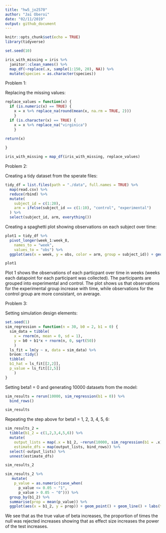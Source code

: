 ```yaml
---
title: "hw5_jo2570"
author: "Jai Oberoi"
date: "02/11/2019"
output: github_document
---
```


```r
knitr::opts_chunk$set(echo = TRUE)
library(tidyverse)
```

```r
set.seed(10)

iris_with_missing = iris %>% 
  janitor::clean_names() %>% 
  map_df(~replace(.x, sample(1:150, 20), NA)) %>%
  mutate(species = as.character(species))

```

Problem 1: 

Replacing the missing values:
```r
replace_values = function(x) {
  if (is.numeric(x) == TRUE) {
    x = x %>% replace_na(round(mean(x, na.rm = TRUE, 2)))
    }
  if (is.character(x) == TRUE) {
    x = x %>% replace_na("virginica")
    }

return(x)
  
}

iris_with_missing = map_df(iris_with_missing, replace_values)
```


Problem 2: 

Creating a tidy dataset from the sperate files: 
```r
tidy_df = list.files(path = "./data", full.names = TRUE) %>% 
  map(read.csv) %>% 
  reduce(rbind) %>% 
  mutate(
    subject_id = c(1:20), 
    arm = ifelse(subject_id == c(1:10), "control", "experimental")
  ) %>% 
  select(subject_id, arm, everything())
```

Creating a spaghetti plot showing observations on each subject over time: 
```r
plot1 = tidy_df %>% 
  pivot_longer(week_1:week_8,
    names_to = "week",
    values_to = "obs") %>% 
  ggplot(aes(x = week, y = obs, color = arm, group = subject_id)) + geom_line()

plot1
```

Plot 1 shows the observations of each particpant over time in weeks (weeks each datapoint for each participant was collected). The participants are grouped into experimental and control. The plot shows us that observations for the experimental group increase with time, while observations for the control group are more consistant, on average. 


Problem 3: 

Setting simulation design elements: 
```r
set.seed(1)
sim_regression = function(n = 30, b0 = 2, b1 = 0) {
  sim_data = tibble(
    x = rnorm(n, mean = 0, sd = 1),
    y = b0 + b1*x + rnorm(n, 0, sqrt(50))
    )
  ls_fit = lm(y ~ x, data = sim_data) %>%
  broom::tidy()
  tibble( 
  b1_hat = ls_fit[[2,2]],
  p_value = ls_fit[[2,5]]
    )
}
```

Setting beta1 = 0 and generating 10000 datasets from the model: 
```r
sim_results = rerun(10000, sim_regression(b1 = 0)) %>% 
  bind_rows()

sim_results
```

Repeating the step above for beta1 = 1, 2, 3, 4, 5, 6: 
```r
sim_results_2 = 
  tibble(b1_2 = c(1,2,3,4,5,6)) %>% 
  mutate(
    output_lists = map(.x = b1_2, ~rerun(10000, sim_regression(b1 = .x))),
    estimate_dfs = map(output_lists, bind_rows)) %>% 
  select(-output_lists) %>% 
  unnest(estimate_dfs)

sim_results_2
```


```r
sim_results_2 %>% 
   mutate(
    p_value = as.numeric(case_when(
      p_value <= 0.05 ~ "1",
      p_value > 0.05 ~ "0"))) %>% 
  group_by(b1_2) %>% 
  summarise(prop = mean(p_value)) %>%
  ggplot(aes(x = b1_2, y = prop)) + geom_point() + geom_line() + labs(title = "Association between effect size and power", x = "True value of Beta_2", y = "Power of the test")
```

We see that as the true value of beta increases, the proportion of times the null was rejected increases showing that as effect size increases the power of the test increases. 




